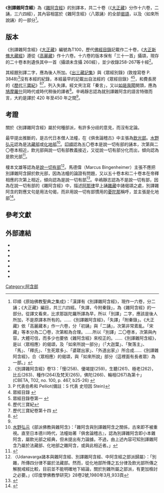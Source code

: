 {{佛教}}
《'''別譯雜阿含經'''》為《[[雜阿含經|雜阿含經]]》的別譯本，共二十卷（《[[大正藏|大正藏]]》分作十六卷，二誦，三六四經），其內容相當於《雜阿含經》〈八眾誦〉的全部[[偈頌|偈頌]]，以及〈如來所說誦〉的一部分<ref>印順《原始佛教聖典之集成》：「漢譯有《別譯雜阿含經》，現作一六卷，分二誦；《大正藏》編目，共三六四經。「失譯，今附秦錄」，為《雜阿含經》的一部分。從譯文看來，比求那跋陀羅所譯為早，所以「別譯」二字，應該是後人所加，不是原譯本所有的。……《別譯雜阿含經》，「失譯」「附秦錄」。《大正藏》依「高麗藏本」作一六卷，分「初誦」與「二誦」，次第非常紊亂。「宋藏」等本分為二〇卷，次第較為合理。……所以「別譯」二〇卷本，次第與內容，大體可信，而多少也要依《雜阿含經》來校正的。……《別譯雜阿含經》，是以〈眾相應〉的偈頌，及「如來所說一部分」（「大迦葉」、「聚落主」、「馬」、「釋氏」、「生死眾多」、「婆蹉出家」、「外道出家」）所合成……《別譯雜阿含經》，合〈眾相應〉的偈頌，與「如來所說」部分（這裡面有長者眾）為一部。」 </ref>。

==版本==
《別譯雜阿含經》《[[大正藏|大正藏]]》編號為T100，歷代[[佛經目錄|佛經目錄]]記載作二十卷，《[[大正新脩大藏經|大正新脩大藏經]]》遵從《[[高麗藏|高麗藏]]》作十六卷。十六卷的版本保有「三十一首」攝頌，現存的二十卷本則遺佚其中一首（攝頌未含攝 260經），並少收錄258-267等十經<ref>《別譯雜阿含經》卷13：「慢(258)、優竭提(259)，生聽(261)、極老(262)，比丘(263)、種作(264)及梵天(265)，佛陀(266)、輪相(267)為第十」(CBETA, T02, no. 100, p. 467, b25-26) {{cite web | author= CBETA 漢文大藏經; 失譯人名今附秦錄 | title= 大正藏 (T) » 第 2 冊 » No.0100 » 第 13 卷 | url= http://tripitaka.cbeta.org/T02n0100_013#0467b25 | accessdate= 2018-05-30 | archive-date= 2020-11-23 | archive-url= https://web.archive.org/web/20201123055846/http://tripitaka.cbeta.org/T02n0100_013#0467b25 | dead-url= no }}</ref>。

其經題別譯二字，應為後人所加。《[[出三藏記集|出三藏記集]]》與《眾經別錄》(敦煌寫卷 P. 3848)<ref>P 代表伯希和 Pelliot(備註：S 代表 史坦因 Stein)</ref>沒有本經的紀錄，本經最早的記載出自法經的《眾經目錄》<ref>眾經目錄 {{cite web| author= CBETA 漢文大藏經; 隋 沙門 法經 等撰| title= 大正藏 (T) » 第 55 冊 » No.2146 » 第 7 卷 (CBETA, T55, no. 2146, p. 149, a26-27)| url= http://tripitaka.cbeta.org/T55n2146_007#0149a26| access-date= 2018-05-30| archive-date= 2021-06-19| archive-url= https://web.archive.org/web/20210619070032/http://tripitaka.cbeta.org/T55n2146_007#0149a26| dead-url= no}}</ref><ref>眾經目錄卷第一 {{cite web | author= CBETA 漢文大藏經; 隋 開皇十四年 大興善寺 翻經眾沙門 法經 等撰 | title= 大正藏 (T) » 第 55 冊 » No.2146 » 第 3 卷 | url= http://tripitaka.cbeta.org/T55n2146_003#0130b19 | access-date= 2018-05-30 | archive-date= 2021-11-14 | archive-url= https://web.archive.org/web/20211114220312/http://tripitaka.cbeta.org/T55n2146_003#0130b19 | dead-url= no }}</ref>，和費長房的《[[歷代三寶紀|歷代三寶紀]]》<ref>歷代三寶紀{{cite web| author= CBETA 漢文大藏經; 隋 費長房 撰| title= 大正藏 (T) » 第 49 冊 » No.2034| url= http://tripitaka.cbeta.org/T49n2034| accessdate= 2018-05-30| archive-date= 2020-11-23| archive-url= https://web.archive.org/web/20201123055015/http://tripitaka.cbeta.org/T49n2034| dead-url= no}}</ref><ref>歷代三寶紀卷第十四 {{cite web| author= CBETA 漢文大藏經; 隋 開皇十七年 翻經學士 費長房 撰| title= 大正藏 (T) » 第 49 冊 » No.2034 » 第 14 卷| url= http://tripitaka.cbeta.org/T49n2034_014#0116c07| access-date= 2018-05-30| archive-date= 2021-11-30| archive-url= https://web.archive.org/web/20211130115449/http://tripitaka.cbeta.org/T49n2034_014#0116c07| dead-url= no}}</ref>，列入失譯。經文夾注寫「秦言」，又以[[如是我聞|如是我聞]]開頭，應為[[鳩摩羅什|鳩摩羅什]]同時代或時代稍後的譯者<ref>{{cite journal |author1=船山徹 |title=「如是我聞」か「如是我聞一時」か：六朝隋唐の「如是我聞」解釋史への新視角 |journal=法鼓佛學學報 |date=2007 |url=http://enlight.lib.ntu.edu.tw/FULLTEXT/JR-AN/an173114.pdf |quote=「如是我聞」という譯を最初に考案したのは誰であったか。鳩摩羅什であった可能性が高いのであるが，しかしこの點は必ずしも十分に確定しているわけではない。特に問題となるのは鳩摩羅什譯と竺佛念譯との先後關係である。 |access-date=2022-03-19 |archive-date=2022-02-26 |archive-url=https://web.archive.org/web/20220226045153/http://enlight.lib.ntu.edu.tw/FULLTEXT/JR-AN/an173114.pdf }}</ref>。辛嶋靜志認為就別譯雜阿含的語言特徵而言，大約是譯於 420 年至450 年之間<ref name="辛嶋"/>。

==考證==
關於《別譯雜阿含經》屬於何種部派，有許多分歧的意見，而沒有定論。

最早提出推斷的，是古代日本僧人法幢，在《俱舍論稽古》中主張為[[飲光部|飲光部]]。[[水野弘元|水野弘元]]認為是[[法藏部|法藏部]]或[[化地部|化地部]]<ref>[[水野弘元|水野弘元]]《部派佛教與雜阿含》：「雜阿含與別譯雜阿含之關係，古來即不被重視。直至日本德川時代，法幢始著『俱舍論稽古』，認為別譯雜阿含即小本雜阿含，屬飲光部之經典，但未提出有力論據。不過，由上述內容可知別譯雜阿含乃屬於法藏部、化地部之雜阿含，或與此相近者。」</ref>。[[印順|印順]]認為五〇卷本是說一切有部的誦本，次第與二〇卷本相近，飲光部與說一切有部教義接近，又從說一切有部分化而出，傾向認為是飲光部<ref>{{cite web |author1=印順 |title=雜阿含經論會編 |url=https://cbetaonline.dila.edu.tw/zh/Y0030 |access-date=2022-04-18 |archive-date=2022-04-22 |archive-url=https://web.archive.org/web/20220422051243/https://cbetaonline.dila.edu.tw/zh/Y0030 }}</ref>。

榎本文雄等認為是[[說一切有部|說一切有部]]<ref>〈Udanavarga諸本與雜阿含經、別譯雜阿含經、中阿含經之部派歸屬〉：「別雜，所傳四分律不屬於法藏部。然而，從化地部所傳之五分律及飲光部所傳之解脫戒經比較，目前並不能明確地下結論，關於別雜所屬之部派，有更加檢討之必要。」《印度學佛教學研究》28卷2號,1980年3月,933頁</ref>。馬德偉（Marcus Bingenheimer）主張不應把別譯雜阿含歸於飲光部，因為法幢的論證有問題，又以五十卷本和二十卷本在帝釋相應的次第上相近，傾向認為是說一切有部<ref>{{cite journal |author1=Marcus Bingenheimer |title=More Suttas on Sakka and why the Shorter Chinese Saṃyukta-āgama should not be attributed to the Kāśyapīya school |journal=Buddhist Studies Review |date=2009 |url=https://journals.equinoxpub.com/BSR/article/viewFile/7677/5127 |access-date=2022-04-18 |archive-date=2022-04-22 |archive-url=https://web.archive.org/web/20220422051241/https://journals.equinoxpub.com/BSR/article/viewFile/7677/5127 }}</ref>。辛嶋靜志認為不是說一切有部，因為在說一切有部的《雜阿含經》中，描述[[阿那律|阿那律]]早上誦[[雜藏|雜藏]]中諸偈頌之處，別譯雜阿含的對應文句是用法句偈，而非用說一切有部慣用的[[自說品|憂陀那]]稱呼，並主張是化地部<ref name="辛嶋">{{cite journal | author=辛嶋靜志 |title=三部《雜阿含經》（《大正藏》99、100、101） 原語問題及其所屬部派之考察 |journal=佛光學報 |date=2020|quote=因而以上事實皆表明，《別譯雜阿含經》是法顯從斯里蘭卡帶回的寫本的漢譯，該原本是化地部的經典 }}</ref>。

==參考文獻==
{{reflist|2}}

==外部連結==
* {{cite web | author= Bingenheimer, Marcus | title= Studies in Āgama Literature–with special reference to the Shorter Chinese Saṃyuktāgama’ 《別譯雜阿含經之研究》, Dharma Drum Buddhist College, New Taipei City, Taiwan. 2011 | url= http://mbingenheimer.net/publications/bingenheimer_StudiesInAgamaLit_2011.pdf | accessdate= 2018-05-30 | archive-date= 2020-08-12 | archive-url= https://web.archive.org/web/20200812124455/https://mbingenheimer.net/publications/bingenheimer_StudiesInAgamaLit_2011.pdf | dead-url= no }}
* {{cite web  | author=Bucknell, Roderick  | title=“The Two Versions of the Other Translation of the Saṃyuktāgama”, Chung-Hwa Buddhist Journal, vol. 21, 2008, p. 23-54, Chung-Hwa Institute of Buddhist Studies, New Taipei City, Taiwan.  | url=http://www.chibs.edu.tw/ch_html/chbj/21/003-New_Bucknell_CHBJ_V12.pdf  | accessdate=2018-05-30  | archive-date=2020-09-21  | archive-url=https://web.archive.org/web/20200921070824/http://www.chibs.edu.tw/ch_html/chbj/21/003-New_Bucknell_CHBJ_V12.pdf  | dead-url=no  }}
* {{cite web  | author=Bucknell, Roderick  | title=‘The Historical Relationship between the Two Chinese Saṃyuktāgama Translations’, Chung-Hwa Buddhist Journal, vol. 24, 2011, pp. 35-70, Chung-Hwa Institute of Buddhist Studies, Taipei, Taiwan.  | url=http://www.chibs.edu.tw/ch_html/chbj/24/Rod%20Bucknell%2035-70.pdf  | accessdate=2018-05-30  | archive-date=2020-11-23  | archive-url=https://web.archive.org/web/20201123055036/http://www.chibs.edu.tw/ch_html/chbj/24/Rod%20Bucknell%2035-70.pdf  | dead-url=no  }}
* {{cite web   | author=蘇錦坤   | title=〈《別譯雜阿含經》攝頌的特點〉，《正觀》45期，2008，5-80頁，南投縣，台灣。   | url=https://www.academia.edu/7203010/On_Chinese_Udd%C4%81nas_of_Another_Sa%E1%B9%83yukta-%C4%81gama_T100_2008_%E5%88%A5%E8%AD%AF%E9%9B%9C%E9%98%BF%E5%90%AB%E7%B6%93_%E6%94%9D%E9%A0%8C%E7%9A%84%E7%89%B9%E6%80%A7   | accessdate=2018-05-30   | archive-date=2020-06-09   | archive-url=https://web.archive.org/web/20200609123546/https://www.academia.edu/7203010/On_Chinese_Udd%C4%81nas_of_Another_Sa%E1%B9%83yukta-%C4%81gama_T100_2008_%E5%88%A5%E8%AD%AF%E9%9B%9C%E9%98%BF%E5%90%AB%E7%B6%93_%E6%94%9D%E9%A0%8C%E7%9A%84%E7%89%B9%E6%80%A7   | dead-url=no   }}
* {{cite web | author=蘇錦坤 | title=〈《雪山夜叉經》---漢巴經典對照閱讀〉，《正觀》48期，2009，69-142頁，南投縣，台灣。 | url=https://www.academia.edu/7215543/Hemavatta_Sutta--_the_comparative_studies_among_S%C4%80_S%C4%802_and_Snp_2009_%E9%9B%AA%E5%B1%B1%E5%A4%9C%E5%8F%89%E7%B6%93_--%E5%B7%B4%E5%88%A9%E7%B6%93%E5%85%B8%E8%88%87%E6%BC%A2%E8%AD%AF%E6%96%87%E7%8D%BB%E6%AF%94%E8%BC%83%E7%A0%94%E7%A9%B6 | accessdate=2018-05-30 | archive-date=2020-06-09 | archive-url=https://web.archive.org/web/20200609123650/https://www.academia.edu/7215543/Hemavatta_Sutta--_the_comparative_studies_among_S%C4%80_S%C4%802_and_Snp_2009_%E9%9B%AA%E5%B1%B1%E5%A4%9C%E5%8F%89%E7%B6%93_--%E5%B7%B4%E5%88%A9%E7%B6%93%E5%85%B8%E8%88%87%E6%BC%A2%E8%AD%AF%E6%96%87%E7%8D%BB%E6%AF%94%E8%BC%83%E7%A0%94%E7%A9%B6 | dead-url=no }}
* {{cite web   | author=蘇錦坤   | title=〈再探漢巴文獻的〈比丘尼相應〉---馬德偉教授〈《別譯雜阿含經》的比丘尼相應〉一文的回應〉，《正觀》51期，2009，1-30頁，南投縣，台灣。   | url=https://www.academia.edu/7233495/Re-visit_Bhikkhun%C4%AB-sa%E1%B9%83yukta_as_a_response_to_Marcus_Bingenheimers_article_2009_%E5%86%8D%E6%8E%A2%E6%BC%A2%E5%B7%B4%E6%96%87%E7%8D%BB%E7%9A%84_%E6%AF%94%E4%B8%98%E5%B0%BC%E7%9B%B8%E6%87%89_   | access-date=2018-05-30   | archive-date=2021-11-14   | archive-url=https://web.archive.org/web/20211114215118/https://www.academia.edu/7233495/Re-visit_Bhikkhun%C4%AB-sa%E1%B9%83yukta_as_a_response_to_Marcus_Bingenheimers_article_2009_%E5%86%8D%E6%8E%A2%E6%BC%A2%E5%B7%B4%E6%96%87%E7%8D%BB%E7%9A%84_%E6%AF%94%E4%B8%98%E5%B0%BC%E7%9B%B8%E6%87%89_   | dead-url=no   }}
* {{cite web   | author=蘇錦坤   | title=〈「讚佛偈」--兼論《雜阿含經》、《別譯雜阿含經》與《相應部》異同〉，《法鼓佛學學報》15期，2014，67-108頁，法鼓佛教學院，新北市，台灣。   | url=http://ir.dila.edu.tw:8080/bitstream/987654321/423/2/2.%E8%98%87%E9%8C%A6%E5%9D%A4.15.pdf   | access-date=2018-05-30   | archive-date=2020-11-23   | archive-url=https://web.archive.org/web/20201123055053/http://ir.dila.edu.tw:8080/bitstream/987654321/423/2/2.%E8%98%87%E9%8C%A6%E5%9D%A4.15.pdf   | dead-url=yes   }}

{{China-buddhism-book-ahan}}
[[Category:阿含部|Category:阿含部]]